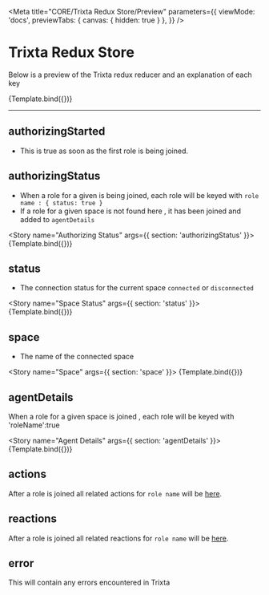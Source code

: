
<Meta title="CORE/Trixta Redux Store/Preview" parameters={{
    viewMode: 'docs',
    previewTabs: {
      canvas: { hidden: true }
     },
  }} />

# Trixta Redux Store

Below is a preview of the Trixta redux reducer and an explanation of each key

<Story name="Trixta State">{Template.bind({})}</Story>

---

## authorizingStarted

- This is true as soon as the first role is being joined.

## authorizingStatus

- When a role for a given is being joined, each role will be keyed with ```role name : { status: true }```
- If a role for a given space is not found here , it has been joined and added to `agentDetails`

<Story name="Authorizing Status" args={{ section: 'authorizingStatus' }}>
  {Template.bind({})}
</Story>

## status

- The connection status for the current space ```connected``` or ```disconnected```

<Story name="Space Status" args={{ section: 'status' }}>
  {Template.bind({})}
</Story>

## space

- The name of the connected space

<Story name="Space" args={{ section: 'space' }}>
  {Template.bind({})}
</Story>

## agentDetails

When a role for a given space is joined , each role will be keyed with 'roleName':true

<Story name="Agent Details" args={{ section: 'agentDetails' }}>
  {Template.bind({})}
</Story>

## actions
After a role is joined all related actions for `role name` will be [here](?path=/docs/core-trixta-redux-store-actions--actions).

## reactions
After a role is joined all related reactions for `role name` will be [here](?path=/docs/core-trixta-redux-store-reactions--reactions).

## error

This will contain any errors encountered in Trixta
